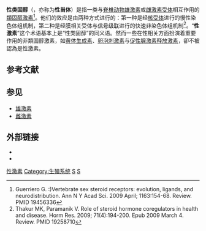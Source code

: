 '''性类固醇'''（{{lang-en|Sex steroid}}，亦称为'''性甾体'''）是指一类与[[脊椎动物|脊椎动物]][[雄激素|雄激素]]或[[雌激素|雌激素]][[受体_(生物化学)|受体]]相互作用的[[類固醇激素|類固醇激素]]<ref>Guerriero G. :)Vertebrate sex steroid receptors: evolution, ligands, and neurodistribution. Ann N Y Acad Sci. 2009 April; 1163:154-68. Review. PMID 19456336</ref>。他们的效应是由两种方式进行的：第一种是经[[核受体|核受体]]进行的慢性染色体组机制，第二种是经膜相关受体与[[信号转导|信号级联]]进行的快速非染色体组机制<ref>Thakur MK, Paramanik V. Role of steroid hormone coregulators in health and disease. Horm Res. 2009; 71(4):194-200. Epub 2009 March 4. Review. PMID 19258710</ref>。“'''性激素'''”这个术语基本上是“性类固醇”的同义语。然而一些在性相关方面扮演着重要作用的非類固醇激素，如[[黄体生成素|黄体生成素]]、[[卵泡刺激素|卵泡刺激素]]与[[促性腺激素释放激素|促性腺激素释放激素]]，卻不被認為是性激素。

==参考文献==
{{reflist}}

==参见==
* [[雄激素|雄激素]]
* [[雌激素|雌激素]]

==外部链接==
* {{MeshName|Sex+Steroid+Hormones}}
* {{eMedicineDictionary|Sex+hormones}}

{{胆固醇与甾体中间产物}}
{{解剖学治疗学及化学分类系统}}
{{性激素}}

{{Authority control}}
[[Category:性激素|]]
[[Category:生殖系统|Category:生殖系统]]<!--人类性-->
[[Category:动物的性|S]]
[[Category:下丘脑-垂体-性腺轴激素|S]]